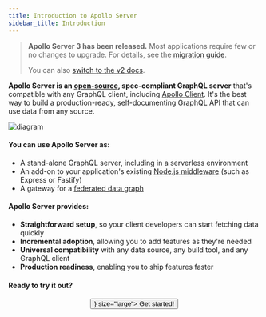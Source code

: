 ```yaml
---
title: Introduction to Apollo Server
sidebar_title: Introduction
---
```


> **Apollo Server 3 has been released.** Most applications require few or no changes to upgrade. For details, see the [migration guide](./migration/).
>
> You can also [switch to the v2 docs](https://www.apollographql.com/docs/apollo-server/v2).

**Apollo Server is an [open-source](https://github.com/apollographql/apollo-server), spec-compliant GraphQL server** that's compatible with any GraphQL client, including [Apollo Client](https://www.apollographql.com/docs/react). It's the best way to build a production-ready, self-documenting GraphQL API that can use data from any source.

![diagram](./images/index-diagram.svg)

#### You can use Apollo Server as:

* A stand-alone GraphQL server, including in a serverless environment
* An add-on to your application's existing [Node.js middleware](./integrations/middleware/) (such as Express or Fastify)
* A gateway for a [federated data graph](https://www.apollographql.com/docs/federation/)

#### Apollo Server provides:

*  **Straightforward setup**, so your client developers can start fetching data quickly
*  **Incremental adoption**, allowing you to add features as they're needed
*  **Universal compatibility** with any data source, any build tool, and any GraphQL client
*  **Production readiness**, enabling you to ship features faster

#### Ready to try it out?


<div align="center">
  <Button as={<Link to="/getting-started/" />} size="large">
    Get started!
  </Button>
</div>
